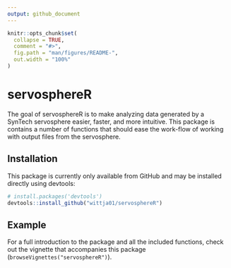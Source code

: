 ```yaml
---
output: github_document
---
```


<!-- README.md is generated from README.Rmd. Please edit that file -->

```r
knitr::opts_chunk$set(
  collapse = TRUE,
  comment = "#>",
  fig.path = "man/figures/README-",
  out.width = "100%"
)
```
# servosphereR

The goal of servosphereR is to make analyzing data generated by a SynTech servosphere easier, faster, and more intuitive. This package is contains a number of functions that should ease the work-flow of working with output files from the servosphere.

## Installation

This package is currently only available from GitHub and may be installed directly using devtools:

```r
# install.packages('devtools')
devtools::install_github("wittja01/servosphereR")
```


## Example

For a full introduction to the package and all the included functions, check out the vignette that accompanies this package (`browseVignettes("servosphereR")`).
